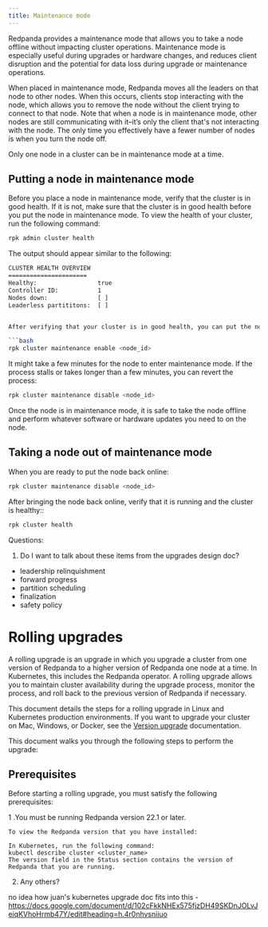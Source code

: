 ```yaml
---
title: Maintenance mode
---
```


Redpanda provides a maintenance mode that allows you to take a node offline without impacting cluster operations. Maintenance mode is especially useful during upgrades or hardware changes, and reduces client disruption and the potential for data loss during upgrade or maintenance operations. 

When placed in maintenance mode, Redpanda moves all the leaders on that node to other nodes. When this occurs, clients stop interacting with the node, which allows you to remove the node without the client trying to connect to that node. Note that when a node is in maintenance mode, other nodes are still communicating with it–it’s only the client that's not interacting with the node. The only time you effectively have a fewer number of nodes is when you turn the node off.

Only one node in a cluster can be in maintenance mode at a time. 

## Putting a node in maintenance mode

Before you place a node in maintenance mode, verify that the cluster is in good health. If it is not, make sure that the cluster is in good health before you put the node in maintenance mode. 
To view the health of your cluster, run the following command: 

```bash
rpk admin cluster health
```

The output should appear similar to the following:

```bash
CLUSTER HEALTH OVERVIEW
======================
Healthy:                 true
Controller ID:           1
Nodes down:              [ ]
Leaderless partititons:  [ ]


After verifying that your cluster is in good health, you can put the node into maintenance mode:

```bash
rpk cluster maintenance enable <node_id>
```

It might take a few minutes for the node to enter maintenance mode. 
If the process stalls or takes longer than a few minutes, you can revert the process: 

```bash
rpk cluster maintenance disable <node_id>
```

Once the node is in maintenance mode, it is safe to take the node offline and perform whatever software or hardware updates you need to on the node. 

## Taking a node out of maintenance mode

When you are ready to put the node back online: 

```bash
rpk cluster maintenance disable <node_id> 
```

After bringing the node back online, verify that it is running and the cluster is healthy:: 

```bash
rpk cluster health
```

Questions: 
1. Do I want to talk about these items from the upgrades design doc? 
- leadership relinquishment
- forward progress
- partition scheduling
- finalization
- safety policy

# Rolling upgrades

A rolling upgrade is an upgrade in which you upgrade a cluster from one version of Redpanda to a higher version of Redpanda one node at a time. In Kubernetes, this includes the Redpanda operator. A rolling upgrade allows you to maintain cluster availability during the upgrade process, monitor the process, and roll back to the previous version of Redpanda if necessary. 

This document details the steps for a rolling upgrade in Linux and Kubernetes production environments. If you want to upgrade your cluster on Mac, Windows, or Docker, see the [Version upgrade](/docs/cluster-administration/version-upgrade) documentation.

This document walks you through the following steps to perform the upgrade: 

## Prerequisites 

Before starting a rolling upgrade, you must satisfy the following prerequisites:

1 .You must be running  Redpanda version 22.1 or later. 

    To view the Redpanda version that you have installed: 

	In Kubernetes, run the following command: 
	kubectl describe cluster <cluster_name>
	The version field in the Status section contains the version of Redpanda that you are running. 


2. Any others?

no idea how juan's kubernetes upgrade doc fits into this - 
https://docs.google.com/document/d/102cFkkNHEx575fjzDH49SKDnJOLvJeiqKVhoHrmb47Y/edit#heading=h.4r0nhvsniiuo
